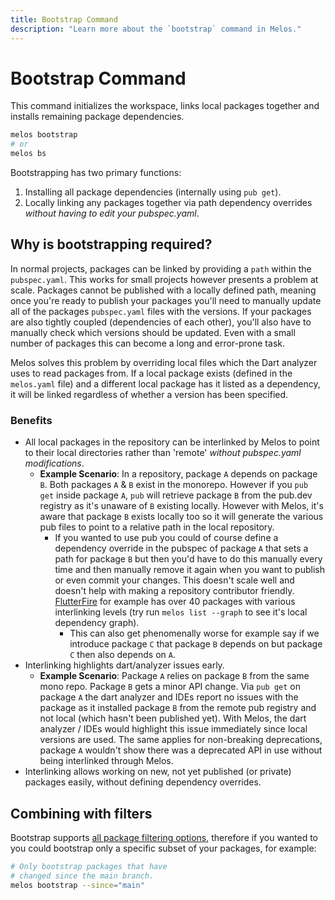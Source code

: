 ```yaml
---
title: Bootstrap Command
description: "Learn more about the `bootstrap` command in Melos."
---
```


# Bootstrap Command

This command initializes the workspace, links local packages together and installs remaining package dependencies.

```bash
melos bootstrap
# or
melos bs
```

Bootstrapping has two primary functions:

1. Installing all package dependencies (internally using `pub get`).
2. Locally linking any packages together via path dependency overrides _without having to edit your pubspec.yaml_.

## Why is bootstrapping required?

In normal projects, packages can be linked by providing a `path` within the `pubspec.yaml`. This works for small
projects however presents a problem at scale. Packages cannot be published with a locally defined path, meaning
once you're ready to publish your packages you'll need to manually update all of the packages `pubspec.yaml` files
with the versions. If your packages are also tightly coupled (dependencies of each other), you'll also have to manually
check which versions should be updated. Even with a small number of packages this can become a long and error-prone task.

Melos solves this problem by overriding local files which the Dart analyzer uses to read packages from. If a local package
exists (defined in the `melos.yaml` file) and a different local package has it listed as a dependency, it will be linked
regardless of whether a version has been specified.


### Benefits

- All local packages in the repository can be interlinked by Melos to point to their local directories rather than 'remote' _without pubspec.yaml modifications_.
  - **Example Scenario**: In a repository, package `A` depends on package `B`. Both packages `A` & `B` exist in the monorepo. However if you `pub get` inside package `A`, `pub` will retrieve package `B` from the pub.dev registry as it's unaware of `B` existing locally. However with Melos, it's aware that package `B` exists locally too so it will generate the various pub files to point to a relative path in the local repository.
    - If you wanted to use pub you could of course define a dependency override in the pubspec of package `A` that sets a path for package `B` but then you'd have to do this manually every time and then manually remove it again when you want to publish or even commit your changes. This doesn't scale well and doesn't help with making a repository contributor friendly. [FlutterFire](https://github.com/FirebaseExtended/flutterfire) for example has over 40 packages with various interlinking levels (try run `melos list --graph` to see it's local dependency graph).
      - This can also get phenomenally worse for example say if we introduce package `C` that package `B` depends on but package `C` then also depends on `A`.
- Interlinking highlights dart/analyzer issues early.
  - **Example Scenario**: Package `A` relies on package `B` from the same mono repo. Package `B` gets a minor API change. Via `pub get` on package `A` the dart analyzer and IDEs report no issues with the package as it installed package `B` from the remote pub registry and not local (which hasn't been published yet). With Melos, the dart analyzer / IDEs would highlight this issue immediately since local versions are used. The same applies for non-breaking deprecations, package `A` wouldn't show there was a deprecated API in use without being interlinked through Melos.
- Interlinking allows working on new, not yet published (or private) packages easily, without defining dependency overrides.

## Combining with filters

Bootstrap supports [all package filtering options](/filters), therefore if you wanted to you could bootstrap only a specific subset of your packages, for example:

```bash
# Only bootstrap packages that have
# changed since the main branch.
melos bootstrap --since="main"
```


